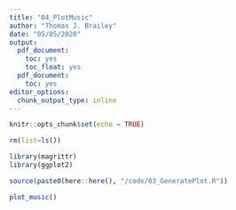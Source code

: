 ```yaml
---
title: "04_PlotMusic"
author: "Thomas J. Brailey"
date: "05/05/2020"
output:
  pdf_document:
    toc: yes
    toc_float: yes
  pdf_document:
    toc: yes
editor_options:
  chunk_output_type: inline
---
```

<style>
    body .main-container {
        max-width: 100%;
    }
</style>


```r
knitr::opts_chunk$set(echo = TRUE)
```

```r
rm(list=ls())
```

```r
library(magrittr)
library(ggplot2)
```

```r
source(paste0(here::here(), "/code/03_GeneratePlot.R"))
```

```r
plot_music()
```
